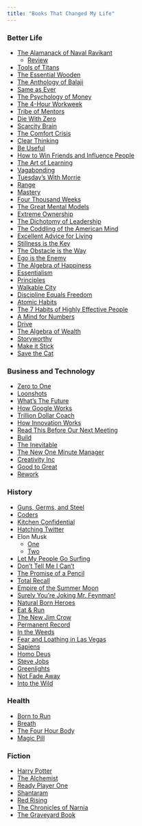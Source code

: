 ```yaml
---
title: "Books That Changed My Life"
---
```


### Better Life 

- [The Alamanack of Naval Ravikant](https://a.co/d/crZWpii)
    - [Review](https://mftokic.github.io/posts/2023-12-30-naval-book/)
- [Tools of Titans](https://a.co/d/dQsTYXz)
- [The Essential Wooden](https://a.co/d/4Xk3z9z) 
- [The Anthology of Balaji](https://a.co/d/7QqpPoP) 
- [Same as Ever](https://a.co/d/h4Gnzkh) 
- [The Psychology of Money](https://a.co/d/a0wS9q3) 
- [The 4-Hour Workweek](https://a.co/d/807kjQ6) 
- [Tribe of Mentors](https://a.co/d/17BeUMU) 
- [Die With Zero](https://a.co/d/6rp1z1f)
- [Scarcity Brain](https://a.co/d/3Zvtq0v) 
- [The Comfort Crisis](https://a.co/d/0DWDHof) 
- [Clear Thinking](https://a.co/d/iskLDlo) 
- [Be Useful](https://a.co/d/fGAAVFD) 
- [How to Win Friends and Influence People](https://a.co/d/0BuoA8j) 
- [The Art of Learning](https://a.co/d/0sTDPsQ) 
- [Vagabonding](https://a.co/d/9fidOhp) 
- [Tuesday's With Morrie](https://a.co/d/fW1iUit)
- [Range](https://a.co/d/2K1TX8Q) 
- [Mastery](https://a.co/d/73jYaat) 
- [Four Thousand Weeks](https://a.co/d/9mAQGmd) 
- [The Great Mental Models](https://a.co/d/feiSnef) 
- [Extreme Ownership](https://a.co/d/hJCx3ez) 
- [The Dichotomy of Leadership](https://a.co/d/imGJCcX) 
- [The Coddling of the American Mind](https://a.co/d/fIAYoBg) 
- [Excellent Advice for Living](https://a.co/d/2d7dRml) 
- [Stillness is the Key](https://a.co/d/gHVYK68) 
- [The Obstacle is the Way](https://a.co/d/ftiqhOR) 
- [Ego is the Enemy](https://a.co/d/6WGZdCX) 
- [The Algebra of Happiness](https://a.co/d/ePmlrWu)
- [Essentialism](https://a.co/d/9eFwdlI) 
- [Principles](https://a.co/d/0PWw75o)
- [Walkable City](https://a.co/d/5Ry8Tex)
- [Discipline Equals Freedom](https://a.co/d/86hV0AC)
- [Atomic Habits](https://a.co/d/8g41hIh)
- [The 7 Habits of Highly Effective People](https://a.co/d/7hW4cRC) 
- [A Mind for Numbers](https://a.co/d/981NWqD) 
- [Drive](https://a.co/d/4MRjLVG) 
- [The Algebra of Wealth](https://a.co/d/7eMvnCu) 
- [Storyworthy](https://a.co/d/4AP0Ba2)
- [Make it Stick](https://a.co/d/8Yl8arM)
- [Save the Cat](https://a.co/d/9822oZz)

### Business and Technology

- [Zero to One](https://a.co/d/cHMChgC) 
- [Loonshots](https://a.co/d/8okiYup)
- [What's The Future](https://a.co/d/2xPzmz8) 
- [How Google Works](https://a.co/d/i7DP37D) 
- [Trillion Dollar Coach](https://a.co/d/3PLoJzi) 
- [How Innovation Works](https://a.co/d/bpiMlYT)  
- [Read This Before Our Next Meeting](https://a.co/d/f1GQXHz) 
- [Build](https://a.co/d/3qN8L24) 
- [The Inevitable](https://a.co/d/d33xeb6)
- [The New One Minute Manager](https://a.co/d/dEP66vU)
- [Creativity Inc](https://a.co/d/eaFWuT6) 
- [Good to Great](https://a.co/d/9zpUo66) 
- [Rework](https://a.co/d/bSZc6Ny)

### History

- [Guns, Germs, and Steel](https://a.co/d/eOV6YM1) 
- [Coders](https://a.co/d/i3uABiu) 
- [Kitchen Confidential](https://a.co/d/8rUGuU1) 
- [Hatching Twitter](https://a.co/d/20Q13XU)
- Elon Musk
    - [One](https://a.co/d/a9N0gxu) 
    - [Two](https://a.co/d/gvbNQk1)
- [Let My People Go Surfing](https://a.co/d/evhnRz7)
- [Don't Tell Me I Can't](https://a.co/d/17qTrlm) 
- [The Promise of a Pencil](https://a.co/d/3HqpMHL) 
- [Total Recall](https://a.co/d/epggQYS) 
- [Empire of the Summer Moon](https://a.co/d/dOqs32n) 
- [Surely You're Joking Mr. Feynman!](https://a.co/d/5AwoesS)
- [Natural Born Heroes](https://a.co/d/f0RUD2q) 
- [Eat & Run](https://a.co/d/6J7b8Zd)
- [The New Jim Crow](https://a.co/d/8EutVs7)
- [Permanent Record](https://a.co/d/ejfvN1H)
- [In the Weeds](https://a.co/d/aarVD7p)
- [Fear and Loathing in Las Vegas](https://a.co/d/2cHi515) 
- [Sapiens](https://a.co/d/2mOShOL) 
- [Homo Deus](https://a.co/d/1YayXCD) 
- [Steve Jobs](https://a.co/d/cnQ1WZU)
- [Greenlights](https://a.co/d/h8jSR59) 
- [Not Fade Away](https://a.co/d/bvJWrHI)
- [Into the Wild](https://a.co/d/5EHxFLk)

### Health

- [Born to Run](https://a.co/d/c6dUa5P) 
- [Breath](https://a.co/d/aLiLd4n) 
- [The Four Hour Body](https://a.co/d/7ixne61)
- [Magic Pill](https://a.co/d/9kWYp66)

### Fiction 

- [Harry Potter](https://a.co/d/dp99O8G)
- [The Alchemist](https://a.co/d/iM0QEZm)
- [Ready Player One](https://a.co/d/iliEDCu)  
- [Shantaram](https://a.co/d/h4XGW1K) 
- [Red Rising](https://a.co/d/dpoc8nn)
- [The Chronicles of Narnia](https://a.co/d/6gQl8do)
- [The Graveyard Book](https://a.co/d/3RzYHIR) 